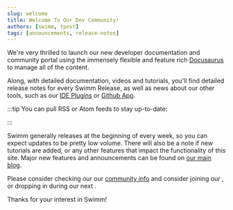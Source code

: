 ```yaml
---
slug: welcome
title: Welcome To Our Dev Community!
authors: [swimm, tpost] 
tags: [announcements, release-notes]
---
```


We're very thrilled to launch our new developer documentation and community 
portal using the immensely flexible and feature rich [Docusaurus](https://docusaurus.io) 
to manage all of the content.

Along, with detailed documentation, videos and tutorials, you'll find detailed 
release notes for every Swimm Release, as well as news about our other tools, such
as our [IDE Plugins](/docs/publishing-content/ide-plugins) or [Github App](/docs/continuous-integration/github-app).

:::tip You can pull RSS or Atom feeds to stay up-to-date:

<FeedSelector />

:::

Swimm generally releases at the beginning of every week, so you can expect updates
to be pretty low volume. There will also be a note if new tutorials are added, or
any other features that impact the functionality of this site. Major new features
and announcements can be found on [our main blog](https://swimm.io/blog/).

Please consider checking our our [community info](/community) and consider joining
our <SwimmLink target="slack" />, or dropping in during our next <SwimmLink target="officeHours" />.

Thanks for your interest in Swimm!